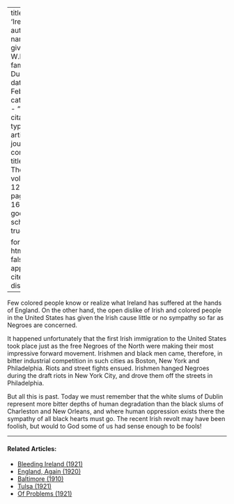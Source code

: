
---
title: 'Ireland'
author:
  - name:
      given: W.E.B.
      family: Du Bois
date: Feb. 1916
categories: 
  - ""
citation: 
  type: article-journal
  container-title: The Crisis
  volume: 12
  issue: 4
  page: 166-167
google-scholar: true

format:
  html:
    toc: false
    appendix-cite-as: display
---


Few colored people know or realize what Ireland has suffered at the hands of England. On the other hand, the open dislike of Irish and colored people in the United States has given the Irish cause little or no sympathy so far as Negroes are concerned.

It happened unfortunately that the first Irish immigration to the United States took place just as the free Negroes of the North were making their most impressive forward movement. Irishmen and black men came, therefore, in bitter industrial competition in such cities as Boston, New York and Philadelphia. Riots and street fights ensued. Irishmen hanged Negroes during the draft riots in New York City, and drove them off the streets in Philadelphia.

But all this is past. Today we must remember that the white slums of Dublin represent more bitter depths of human degradation than the black slums of Charleston and New Orleans, and where human oppression exists there the sympathy of all black hearts must go. The recent Irish revolt may have been foolish, but would to God some of us had sense enough to be fools!

<!-- Similar articles start here -->
<div  class="clear-wrap"></div>
<hr>
#### Related Articles:

* [Bleeding Ireland (1921)](/Volumes/21/05/bleeding-ireland.html)
* [England, Again (1920)](/Volumes/19/05/england_again.html)
* [Baltimore (1910)](/Volumes/01/01/Baltimore.html)
* [Tulsa (1921)](/Volumes/22/06/tulsa.html)
* [Of Problems (1921)](/Volumes/22/04/problems.html)

<!-- Similar articles end here -->